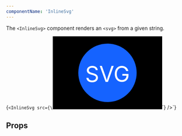 ```yaml
---
componentName: 'InlineSvg'
---
```


The `<InlineSvg>` component renders an `<svg>` from a given string.

<LiveComponent>{`<InlineSvg
  src={\`<svg width="300" height="200">
    <rect width="100%" height="100%" fill="#000000" />
    <circle cx="150" cy="100" r="80" fill="#1563ff" />
    <text x="150" y="125" font-size="60" text-anchor="middle" fill="#ffffff">SVG</text>
  </svg>\`}
/>`}</LiveComponent>

<UsageDetails packageJson={packageJson} />

## Props

<PropsTable props={componentProps} />
